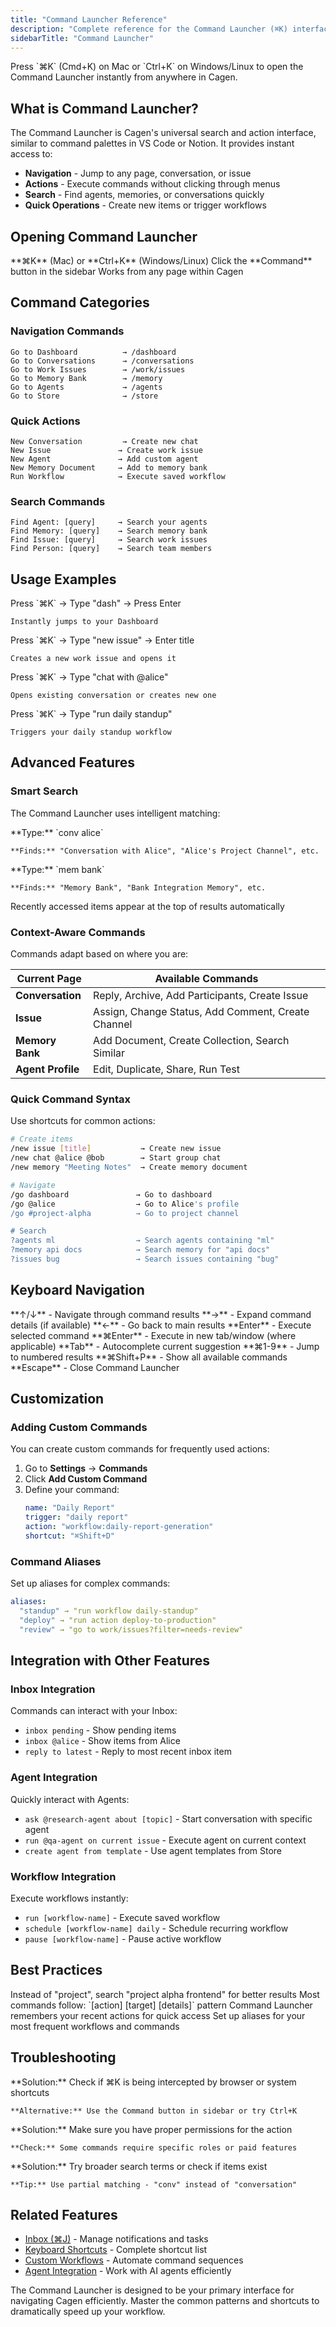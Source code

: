 ```yaml
---
title: "Command Launcher Reference"
description: "Complete reference for the Command Launcher (⌘K) interface, commands, and keyboard shortcuts"
sidebarTitle: "Command Launcher"
---
```


<Info>
  Press `⌘K` (Cmd+K) on Mac or `Ctrl+K` on Windows/Linux to open the Command Launcher instantly from anywhere in Cagen.
</Info>

## What is Command Launcher?

The Command Launcher is Cagen's universal search and action interface, similar to command palettes in VS Code or Notion. It provides instant access to:

- **Navigation** - Jump to any page, conversation, or issue
- **Actions** - Execute commands without clicking through menus  
- **Search** - Find agents, memories, or conversations quickly
- **Quick Operations** - Create new items or trigger workflows

## Opening Command Launcher

<CardGroup cols={3}>
  <Card title="Keyboard Shortcut" icon="keyboard">
    **⌘K** (Mac) or **Ctrl+K** (Windows/Linux)
  </Card>
  
  <Card title="From Menu" icon="bars">
    Click the **Command** button in the sidebar
  </Card>
  
  <Card title="Always Available" icon="circle-check">
    Works from any page within Cagen
  </Card>
</CardGroup>

## Command Categories

### Navigation Commands

```
Go to Dashboard          → /dashboard  
Go to Conversations      → /conversations
Go to Work Issues        → /work/issues
Go to Memory Bank        → /memory
Go to Agents             → /agents
Go to Store              → /store
```

### Quick Actions

```
New Conversation         → Create new chat
New Issue               → Create work issue  
New Agent               → Add custom agent
New Memory Document     → Add to memory bank
Run Workflow            → Execute saved workflow
```

### Search Commands

```
Find Agent: [query]     → Search your agents
Find Memory: [query]    → Search memory bank
Find Issue: [query]     → Search work issues
Find Person: [query]    → Search team members
```

## Usage Examples

<Steps>
  <Step title="Quick Navigation">
    Press `⌘K` → Type "dash" → Press Enter
    
    Instantly jumps to your Dashboard
  </Step>
  
  <Step title="Create New Items">
    Press `⌘K` → Type "new issue" → Enter title
    
    Creates a new work issue and opens it
  </Step>
  
  <Step title="Find Conversations">
    Press `⌘K` → Type "chat with @alice"
    
    Opens existing conversation or creates new one
  </Step>
  
  <Step title="Execute Actions">
    Press `⌘K` → Type "run daily standup"
    
    Triggers your daily standup workflow
  </Step>
</Steps>

## Advanced Features

### Smart Search

The Command Launcher uses intelligent matching:

<Tabs>
  <Tab title="Fuzzy Matching">
    **Type:** `conv alice`
    
    **Finds:** "Conversation with Alice", "Alice's Project Channel", etc.
  </Tab>
  
  <Tab title="Partial Words">
    **Type:** `mem bank`
    
    **Finds:** "Memory Bank", "Bank Integration Memory", etc.
  </Tab>
  
  <Tab title="Recent Items">
    Recently accessed items appear at the top of results automatically
  </Tab>
</Tabs>

### Context-Aware Commands

Commands adapt based on where you are:

| Current Page | Available Commands |
|--------------|-------------------|
| **Conversation** | Reply, Archive, Add Participants, Create Issue |
| **Issue** | Assign, Change Status, Add Comment, Create Channel |
| **Memory Bank** | Add Document, Create Collection, Search Similar |
| **Agent Profile** | Edit, Duplicate, Share, Run Test |

### Quick Command Syntax

Use shortcuts for common actions:

```bash
# Create items
/new issue [title]           → Create new issue
/new chat @alice @bob        → Start group chat
/new memory "Meeting Notes"  → Create memory document

# Navigate
/go dashboard               → Go to dashboard  
/go @alice                  → Go to Alice's profile
/go #project-alpha          → Go to project channel

# Search
?agents ml                  → Search agents containing "ml"
?memory api docs            → Search memory for "api docs"  
?issues bug                 → Search issues containing "bug"
```

## Keyboard Navigation

<AccordionGroup>
  <Accordion title="Arrow Keys">
    **↑/↓** - Navigate through command results
    **→** - Expand command details (if available)
    **←** - Go back to main results
  </Accordion>
  
  <Accordion title="Selection">
    **Enter** - Execute selected command
    **⌘Enter** - Execute in new tab/window (where applicable)
    **Tab** - Autocomplete current suggestion
  </Accordion>
  
  <Accordion title="Quick Actions">
    **⌘1-9** - Jump to numbered results
    **⌘Shift+P** - Show all available commands
    **Escape** - Close Command Launcher
  </Accordion>
</AccordionGroup>

## Customization

### Adding Custom Commands

You can create custom commands for frequently used actions:

1. Go to **Settings** → **Commands**
2. Click **Add Custom Command**
3. Define your command:
   ```yaml
   name: "Daily Report"
   trigger: "daily report"
   action: "workflow:daily-report-generation"
   shortcut: "⌘Shift+D"
   ```

### Command Aliases

Set up aliases for complex commands:

```yaml
aliases:
  "standup" → "run workflow daily-standup"
  "deploy" → "run action deploy-to-production"
  "review" → "go to work/issues?filter=needs-review"
```

## Integration with Other Features

### Inbox Integration

Commands can interact with your Inbox:

- `inbox pending` - Show pending items
- `inbox @alice` - Show items from Alice
- `reply to latest` - Reply to most recent inbox item

### Agent Integration

Quickly interact with Agents:

- `ask @research-agent about [topic]` - Start conversation with specific agent
- `run @qa-agent on current issue` - Execute agent on current context
- `create agent from template` - Use agent templates from Store

### Workflow Integration

Execute workflows instantly:

- `run [workflow-name]` - Execute saved workflow
- `schedule [workflow-name] daily` - Schedule recurring workflow  
- `pause [workflow-name]` - Pause active workflow

## Best Practices

<CardGroup cols={2}>
  <Card title="Use Descriptive Searches" icon="magnifying-glass">
    Instead of "project", search "project alpha frontend" for better results
  </Card>
  
  <Card title="Learn Command Patterns" icon="graduation-cap">
    Most commands follow: `[action] [target] [details]` pattern
  </Card>
  
  <Card title="Utilize Recent Items" icon="clock">
    Command Launcher remembers your recent actions for quick access
  </Card>
  
  <Card title="Create Custom Shortcuts" icon="bolt">
    Set up aliases for your most frequent workflows and commands
  </Card>
</CardGroup>

## Troubleshooting

<AccordionGroup>
  <Accordion title="Command Launcher Won't Open">
    **Solution:** Check if ⌘K is being intercepted by browser or system shortcuts
    
    **Alternative:** Use the Command button in sidebar or try Ctrl+K
  </Accordion>
  
  <Accordion title="Commands Not Found">
    **Solution:** Make sure you have proper permissions for the action
    
    **Check:** Some commands require specific roles or paid features
  </Accordion>
  
  <Accordion title="Search Results Empty">
    **Solution:** Try broader search terms or check if items exist
    
    **Tip:** Use partial matching - "conv" instead of "conversation"
  </Accordion>
</AccordionGroup>

## Related Features

- [Inbox (⌘J)](/how-to/interface/inbox) - Manage notifications and tasks
- [Keyboard Shortcuts](/reference/keyboard-shortcuts) - Complete shortcut list  
- [Custom Workflows](/how-to/workflows/create-workflow) - Automate command sequences
- [Agent Integration](/how-to/agents/agent-interaction) - Work with AI agents efficiently

<Note>
  The Command Launcher is designed to be your primary interface for navigating Cagen efficiently. Master the common patterns and shortcuts to dramatically speed up your workflow.
</Note>